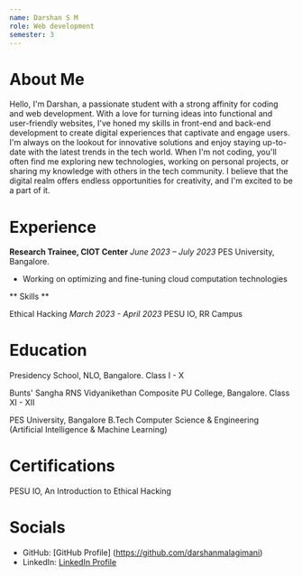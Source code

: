 ```yaml
---
name: Darshan S M
role: Web development
semester: 3
---
```


# About Me

Hello, I'm Darshan, a passionate student with a strong affinity for coding and web development. 
With a love for turning ideas into functional and user-friendly websites, I've honed my skills in front-end and back-end development to create digital experiences that captivate and engage users.
I'm always on the lookout for innovative solutions and enjoy staying up-to-date with the latest trends in the tech world. When I'm not coding, you'll often find me exploring new technologies, working on personal projects, or sharing my knowledge with others in the tech community. 
I believe that the digital realm offers endless opportunities for creativity, and I'm excited to be a part of it.

# Experience

**Research Trainee, CIOT Center**
_June 2023 – July 2023_
PES University, Bangalore.

- Working on optimizing and fine-tuning cloud computation technologies 

** Skills **

Ethical Hacking
_March 2023 - April 2023_
PESU IO, RR Campus

# Education

Presidency School, NLO, Bangalore.
Class I - X

Bunts' Sangha RNS Vidyanikethan Composite PU College, Bangalore.
Class XI - XII

PES University, Bangalore
B.Tech Computer Science & Engineering (Artificial Intelligence & Machine Learning)

# Certifications

PESU IO, An Introduction to Ethical Hacking

# Socials

- GitHub: [GitHub Profile] (https://github.com/darshanmalagimani)
- LinkedIn: [LinkedIn Profile](https://www.linkedin.com/in/darshanmalagimani)
